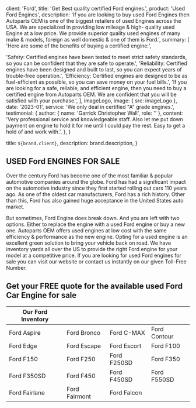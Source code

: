 
  client: 'Ford',
  title: 'Get Best quality certified Ford engines.',
  product: 'Used Ford Engines',
  description:
    'If you are looking to buy used Ford Engines then Autoparts OEM is one of the biggest retailers of used Engines across the USA. We are specialized in providing low mileage & high- quality used Engine at a low price. We provide superior quality used engines of many make & models, foreign as well domestic & one of them is Ford.',
  summary: [
    'Here are some of the benefits of buying a certified engine:',

'Safety: Certified engines have been tested to meet strict safety standards, so you can be confident that they are safe to operate.',
'Reliability: Certified engines have been designed and built to last, so you can expect years of trouble-free operation.',
'Efficiency: Certified engines are designed to be as fuel-efficient as possible, so you can save money on your fuel bills.',
'If you are looking for a safe, reliable, and efficient engine, then you need to buy a certified engine from Autoparts OEM. We are confident that you will be satisfied with your purchase.',
],
imageLogo,
image: { src: imageLogo },
date: '2023-01',
service: 'We only deal in certified "A" grade engines.',
testimonial: {
author: { name: 'Garrick Christopher Wall', role: '' },
content:
'Very professional service and knowledgeable staff. Also let me put down payment on engine to hold it for me until I could pay the rest. Easy to get a hold of and work with.',
},
}

  title: `${brand.client}`,
  description: brand.description,
}

## USED Ford ENGINES FOR SALE

Over the century Ford has become one of the most familiar & popular automotive companies around the globe. Ford has had a significant impact on the automotive industry since they first started rolling out cars 110 years ago. As one of the oldest car manufacturers, Ford has a rich history. Other than this, Ford has also gained huge acceptance in the United States auto market.

But sometimes, Ford Engine does break down. And you are left with two options. Either to replace the engine with a used Ford engine or buy a new one. Autoparts OEM offers used engines at low cost with the same efficiency & performance as the new engine. Opting for a used engine is an excellent green solution to bring your vehicle back on road. We have inventory yards all over the US to provide the right Ford engine for your model at a competitive price. If you are looking for used Ford engines for sale you can visit our website or contact us instantly on our given Toll-Free Number.

## Get your FREE quote for the available used Ford Car Engine for sale

| Our Ford Inventory |               |             |              |
| ------------------ | ------------- | ----------- | ------------ |
| Ford Aspire        | Ford Bronco   | Ford C-MAX  | Ford Contour |
| Ford Edge          | Ford Escape   | Ford Escort | Ford F100    |
| Ford F150          | Ford F250     | Ford F250SD | Ford F350    |
| Ford F350SD        | Ford F450     | Ford F450SD | Ford F550SD  |
| Ford Fairlane      | Ford Fairmont | Ford Falcon |              |

